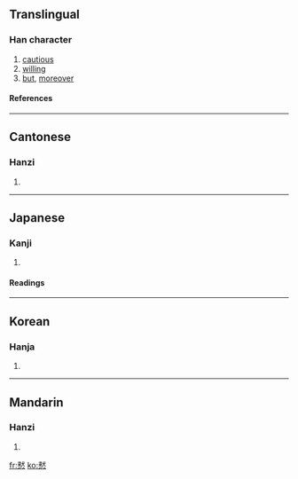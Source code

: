 {{see|慭}}

==Translingual==
===Han character===
{{Han char|rn=61|rad=心|as=12|sn=16|four=4333<sub>3</sub>|canj=木大心 (DKP), X木大心 (XDKP)}}
# [[cautious]]
# [[willing]]
# [[but]], [[moreover]]
====References====
{{Han ref|kx=0402.210|dkj=11215|dj=0742.230|hdz=42349.140|uh=6196|ud=24982|bh=E978|bd=59768}}
----
==Cantonese==
===Hanzi===
{{yue-hanzi|jyut=|y=yan6}}
# {{defn|Cantonese}}
----
==Japanese==
===Kanji===
{{ja-kanji|grade=|rs=心12}}
# {{defn|Japanese}} 
====Readings====
{{ja-readings|on=[[ぎん]] (gin), [[きん]] (kin)|kun=[[なまじいに]] (namajiini)}}
----
==Korean==
===Hanja===
{{ko-hanja|hangeul=은|eumhun=|rv=eun|mr=ŭn|y=un}}
# {{defn|Korean}}
----
==Mandarin==
===Hanzi===
{{cmn-hanzi|pin=[[yìn]] ([[yin4]])|wg=yin<sup>4</sup>}}
# {{defn|Mandarin}}

[[fr:憖]]
[[ko:憖]]